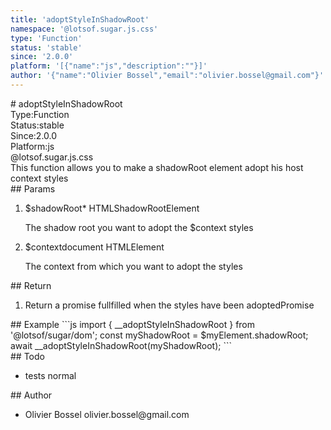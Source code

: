 ```yaml
---
title: 'adoptStyleInShadowRoot'
namespace: '@lotsof.sugar.js.css'
type: 'Function'
status: 'stable'
since: '2.0.0'
platform: '[{"name":"js","description":""}]'
author: '{"name":"Olivier Bossel","email":"olivier.bossel@gmail.com"}'
---
```

<div class="docmap-mdx">
# adoptStyleInShadowRoot
<div class="_metas">
<div class="_type"><span class="_type-label">Type:</span><span class="_type-value">Function</span></div>
<div class="_status"><span class="_status-label">Status:</span><span class="_status-value -stable">stable</span></div>
<div class="_since"><span class="_since-label">Since:</span><span class="_since-value">2.0.0</span></div>
<div class="_platform"><span class="_platform-label">Platform:</span><span class="_platform-value -js">js</span></div>
</div>
<div class="_namespace">@lotsof.sugar.js.css</div>
<div class="_description">
This function allows you to make a shadowRoot element adopt his host context styles
</div>
<div class="_params">
## Params
<ol class="_list">
<li class="_item">
<span class="_name">$shadowRoot<span class="_required">*</span></span><span class="_default"></span> <span class="_type">HTMLShadowRootElement</span>
<p class="_description">The shadow root you want to adopt the &dollar;context styles</p>
</li>
<li class="_item">
<span class="_name">$context</span><span class="_default">document</span> <span class="_type">HTMLElement</span>
<p class="_description">The context from which you want to adopt the styles</p>
</li>
</ol>
</div>
<div class="_return">
## Return
<ol class="_list">
<li class="_item">
<span class="_description">Return a promise fullfilled when the styles have been adopted</span><span class="_default"></span><span class="_type">Promise</span>
</li>
</ol>
</div>
<div class="_examples">
## Example
```js
import { __adoptStyleInShadowRoot } from '@lotsof/sugar/dom';
const myShadowRoot = $myElement.shadowRoot;
await __adoptStyleInShadowRoot(myShadowRoot);
```
</div>
<div class="_todo">
## Todo
<ul class="_list">
<li class="_item">
<span class="_description">tests</span>
<span class="_priority -normal">normal</span>
</li>
</ul>
</div>
<div class="_author">
## Author
<ul class="_list">
<li class="_item">
<span class="_name">Olivier Bossel</span>
<span class="_email">olivier.bossel@gmail.com</span>
</li>
</ul>
</div>
</div>